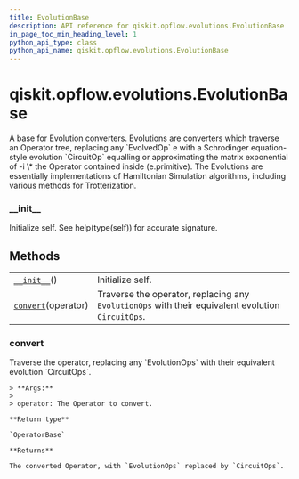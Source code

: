 ```yaml
---
title: EvolutionBase
description: API reference for qiskit.opflow.evolutions.EvolutionBase
in_page_toc_min_heading_level: 1
python_api_type: class
python_api_name: qiskit.opflow.evolutions.EvolutionBase
---
```


# qiskit.opflow\.evolutions.EvolutionBase

<Class id="qiskit.opflow.evolutions.EvolutionBase" github="https://github.com/qiskit/qiskit/tree/stable/0.18/qiskit/opflow/evolutions/evolution_base.py" signature="EvolutionBase">
  A base for Evolution converters. Evolutions are converters which traverse an Operator tree, replacing any `EvolvedOp` e with a Schrodinger equation-style evolution `CircuitOp` equalling or approximating the matrix exponential of -i \* the Operator contained inside (e.primitive). The Evolutions are essentially implementations of Hamiltonian Simulation algorithms, including various methods for Trotterization.

  ### \_\_init\_\_

  <Function id="qiskit.opflow.evolutions.EvolutionBase.__init__" name="__init__" signature="__init__()">
    Initialize self. See help(type(self)) for accurate signature.
  </Function>

  ## Methods

  |                                                                                                                         |                                                                                                   |
  | ----------------------------------------------------------------------------------------------------------------------- | ------------------------------------------------------------------------------------------------- |
  | [`__init__`](#qiskit.opflow.evolutions.EvolutionBase.__init__ "qiskit.opflow.evolutions.EvolutionBase.__init__")()      | Initialize self.                                                                                  |
  | [`convert`](#qiskit.opflow.evolutions.EvolutionBase.convert "qiskit.opflow.evolutions.EvolutionBase.convert")(operator) | Traverse the operator, replacing any `EvolutionOps` with their equivalent evolution `CircuitOps`. |

  ### convert

  <Function id="qiskit.opflow.evolutions.EvolutionBase.convert" name="convert" signature="abstract convert(operator)">
    Traverse the operator, replacing any `EvolutionOps` with their equivalent evolution `CircuitOps`.

    > **Args:**
    >
    > operator: The Operator to convert.

    **Return type**

    `OperatorBase`

    **Returns**

    The converted Operator, with `EvolutionOps` replaced by `CircuitOps`.
  </Function>
</Class>

